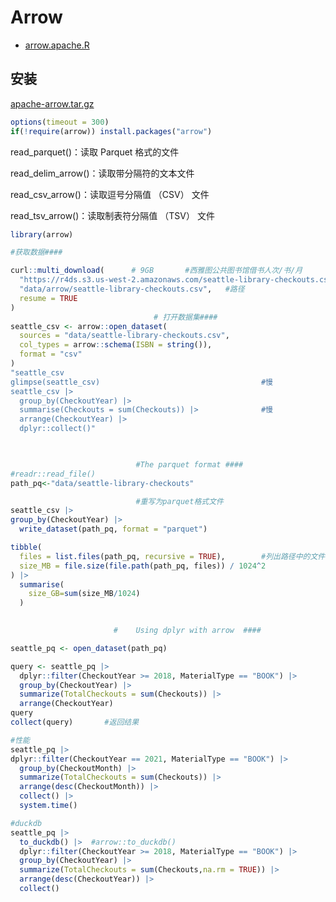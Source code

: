 # Arrow

-   [arrow.apache.R](https://arrow.apache.org/docs/r/)

## 安装

[apache-arrow.tar.gz](https://github.com/apache/arrow/releases/)

```r
options(timeout = 300)
if(!require(arrow)) install.packages("arrow")
```

read_parquet()：读取 Parquet 格式的文件

read_delim_arrow()：读取带分隔符的文本文件

read_csv_arrow()：读取逗号分隔值 （CSV） 文件

read_tsv_arrow()：读取制表符分隔值 （TSV） 文件

```r
library(arrow)

#获取数据####

curl::multi_download(      # 9GB       #西雅图公共图书馆借书人次/书/月
  "https://r4ds.s3.us-west-2.amazonaws.com/seattle-library-checkouts.csv",
  "data/arrow/seattle-library-checkouts.csv",   #路径
  resume = TRUE
)
                                # 打开数据集####
seattle_csv <- arrow::open_dataset(
  sources = "data/seattle-library-checkouts.csv", 
  col_types = arrow::schema(ISBN = string()),
  format = "csv"
)
"seattle_csv
glimpse(seattle_csv)                                    #慢
seattle_csv |> 
  group_by(CheckoutYear) |> 
  summarise(Checkouts = sum(Checkouts)) |>              #慢
  arrange(CheckoutYear) |> 
  dplyr::collect()"
                         


                            #The parquet format ####
#readr::read_file()
path_pq<-"data/seattle-library-checkouts"

                            #重写为parquet格式文件
seattle_csv |>
group_by(CheckoutYear) |>
  write_dataset(path_pq, format = "parquet")

tibble(
  files = list.files(path_pq, recursive = TRUE),        #列出路径中的文件，递归
  size_MB = file.size(file.path(path_pq, files)) / 1024^2
) |> 
  summarise(
    size_GB=sum(size_MB/1024)
  )
  

                       #    Using dplyr with arrow  ####

seattle_pq <- open_dataset(path_pq)

query <- seattle_pq |> 
  dplyr::filter(CheckoutYear >= 2018, MaterialType == "BOOK") |>
  group_by(CheckoutYear) |>
  summarize(TotalCheckouts = sum(Checkouts)) |>
  arrange(CheckoutYear)
query
collect(query)       #返回结果

#性能
seattle_pq |> 
dplyr::filter(CheckoutYear == 2021, MaterialType == "BOOK") |>
  group_by(CheckoutMonth) |>
  summarize(TotalCheckouts = sum(Checkouts)) |>
  arrange(desc(CheckoutMonth)) |>
  collect() |> 
  system.time()

#duckdb
seattle_pq |> 
  to_duckdb() |>  #arrow::to_duckdb()
  dplyr::filter(CheckoutYear >= 2018, MaterialType == "BOOK") |>
  group_by(CheckoutYear) |>
  summarize(TotalCheckouts = sum(Checkouts,na.rm = TRUE)) |>
  arrange(desc(CheckoutYear)) |>
  collect()



```
